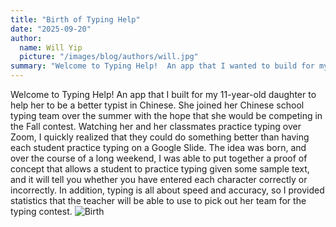 ```yaml
---
title: "Birth of Typing Help"
date: "2025-09-20"
author:
  name: Will Yip
  picture: "/images/blog/authors/will.jpg"
summary: "Welcome to Typing Help!  An app that I wanted to build for my 11-year-old daughter to help her to be a better typist in Chinese."
---
```


Welcome to Typing Help!  An app that I built for my 11-year-old daughter to help her to be a better typist in Chinese.  She joined her Chinese school typing team over the summer with the hope that she would be competing in the Fall contest.  Watching her and her classmates practice typing over Zoom, I quickly realized that they could do something better than having each student practice typing on a Google Slide.  The idea was born, and over the course of a long weekend, I was able to put together a proof of concept that allows a student to practice typing given some sample text, and it will tell you whether you have entered each character correctly or incorrectly.  In addition, typing is all about speed and accuracy, so I provided statistics that the teacher will be able to use to pick out her team for the typing contest.
![Birth](/images/blog/birth.png)

